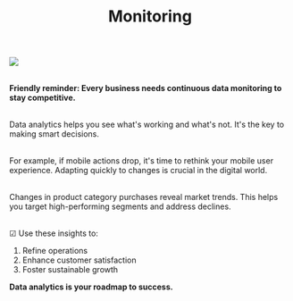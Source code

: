 ﻿---
title: "Monitoring"
publishedAt: "2024-10-01"
summary: "Every business needs continuous data monitoring to stay competitive."
image: "/features_monitoring.png"
---

<img class="shadow rounded-2xl p-0" src="/features_monitoring.png" />
<br><br>

**Friendly reminder: Every business needs continuous data monitoring to stay competitive.**
<br><br>

Data analytics helps you see what's working and what's not. It's the key to making smart decisions.
<br><br>

For example, if mobile actions drop, it's time to rethink your mobile user experience. Adapting quickly to changes is crucial in the digital world.
<br><br>

Changes in product category purchases reveal market trends. This helps you target high-performing segments and address declines.
<br><br>

<div>

☑ Use these insights to:
1. Refine operations
2. Enhance customer satisfaction
3. Foster sustainable growth

</div>

**Data analytics is your roadmap to success.**